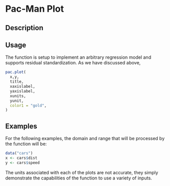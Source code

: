 # Pac-Man Plot

## Description

## Usage
The function is setup to implement an arbitrary regression model and supports residual standardization.
As we have discussed above,

```R
pac.plot(
  x,y,
  title,
  xaxislabel,
  yaxislabel,
  xunits,
  yunit,
  color1 = "gold",
)
```
## Examples
For the following examples, the domain and range that will be processed by the
function will be:

```R
data("cars")
x <- cars$dist
y <- cars$speed

```
The units associated with each of the plots are not accurate, they simply demonstrate the capabilities of the function to use a variety of inputs.
